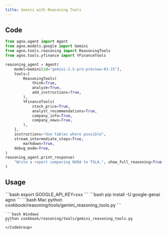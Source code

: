 ```yaml
---
title: Gemini with Reasoning Tools
---
```


## Code

```python cookbook/reasoning/tools/gemini_reasoning_tools.py
from agno.agent import Agent
from agno.models.google import Gemini
from agno.tools.reasoning import ReasoningTools
from agno.tools.yfinance import YFinanceTools

reasoning_agent = Agent(
    model=Gemini(id="gemini-2.5-pro-preview-03-25"),
    tools=[
        ReasoningTools(
            think=True,
            analyze=True,
            add_instructions=True,
        ),
        YFinanceTools(
            stock_price=True,
            analyst_recommendations=True,
            company_info=True,
            company_news=True,
        ),
    ],
    instructions="Use tables where possible",
    stream_intermediate_steps=True,
        markdown=True,
    debug_mode=True,
)
reasoning_agent.print_response(
    "Write a report comparing NVDA to TSLA.", show_full_reasoning=True
)

```

## Usage

<Steps>
  <Snippet file="create-venv-step.mdx" />

  <Step title="Set your API key">
    ```bash
    export GOOGLE_API_KEY=xxx
    ```
  </Step>

  <Step title="Install libraries">
    ```bash
    pip install -U google-genai agno
    ```
  </Step>

  <Step title="Run Agent">
    <CodeGroup>
    ```bash Mac
    python cookbook/reasoning/tools/gemini_reasoning_tools.py
    ```

    ```bash Windows
    python cookbook/reasoning/tools/gemini_reasoning_tools.py
    ```
    </CodeGroup>
  </Step>
</Steps>
